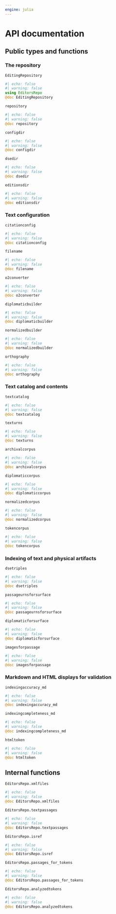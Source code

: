 ```yaml
---
engine: julia
---
```


# API documentation


## Public types and functions

### The repository

`EditingRepository` 

:::{.callout-note appearance="minimal"}
```julia
#| echo: false
#| warning: false
using EditorsRepo
@doc EditingRepository
```
:::


`repository` 

:::{.callout-note appearance="minimal"}
```julia
#| echo: false
#| warning: false
@doc repository
```
:::

`configdir`


:::{.callout-note appearance="minimal"}
```julia
#| echo: false
#| warning: false
@doc configdir
```
:::

`dsedir`


:::{.callout-note appearance="minimal"}
```julia
#| echo: false
#| warning: false
@doc dsedir
```
:::

`editionsdir`

:::{.callout-note appearance="minimal"}
```julia
#| echo: false
#| warning: false
@doc editionsdir
```
:::






### Text configuration

`citationconfig`


:::{.callout-note appearance="minimal"}
```julia
#| echo: false
#| warning: false
@doc citationconfig
```
:::

`filename`


:::{.callout-note appearance="minimal"}
```julia
#| echo: false
#| warning: false
@doc filename
```
:::


`o2converter`


:::{.callout-note appearance="minimal"}
```julia
#| echo: false
#| warning: false
@doc o2converter
```
:::

`diplomaticbuilder`


:::{.callout-note appearance="minimal"}
```julia
#| echo: false
#| warning: false
@doc diplomaticbuilder
```
:::

`normalizedbuilder`


:::{.callout-note appearance="minimal"}
```julia
#| echo: false
#| warning: false
@doc normalizedbuilder
```
:::

`orthography`
 

:::{.callout-note appearance="minimal"}
```julia
#| echo: false
#| warning: false
@doc orthography
```
:::

### Text catalog and contents

`textcatalog`


:::{.callout-note appearance="minimal"}
```julia
#| echo: false
#| warning: false
@doc textcatalog
```
:::


`texturns`


:::{.callout-note appearance="minimal"}
```julia
#| echo: false
#| warning: false
@doc texturns
```
:::

`archivalcorpus`


:::{.callout-note appearance="minimal"}
```julia
#| echo: false
#| warning: false
@doc archivalcorpus
```
:::

`diplomaticcorpus`


:::{.callout-note appearance="minimal"}
```julia
#| echo: false
#| warning: false
@doc diplomaticcorpus
```
:::

`normalizedcorpus`


:::{.callout-note appearance="minimal"}
```julia
#| echo: false
#| warning: false
@doc normalizedcorpus
```
:::


`tokencorpus`


:::{.callout-note appearance="minimal"}
```julia
#| echo: false
#| warning: false
@doc tokencorpus
```
:::


### Indexing of text and physical artifacts


`dsetriples`


:::{.callout-note appearance="minimal"}
```julia
#| echo: false
#| warning: false
@doc dsetriples
```
:::

`passageurnsforsurface`


:::{.callout-note appearance="minimal"}
```julia
#| echo: false
#| warning: false
@doc passageurnsforsurface
```
:::

`diplomaticforsurface`


:::{.callout-note appearance="minimal"}
```julia
#| echo: false
#| warning: false
@doc diplomaticforsurface
```
:::

`imagesforpassage`


:::{.callout-note appearance="minimal"}
```julia
#| echo: false
#| warning: false
@doc imagesforpassage
```
:::


### Markdown and HTML displays for validation



`indexingaccuracy_md`


:::{.callout-note appearance="minimal"}
```julia
#| echo: false
#| warning: false
@doc indexingaccuracy_md
```
:::


`indexingcompleteness_md`


:::{.callout-note appearance="minimal"}
```julia
#| echo: false
#| warning: false
@doc indexingcompleteness_md
```
:::






`htmltoken`

:::{.callout-note appearance="minimal"}
```julia
#| echo: false
#| warning: false
@doc htmltoken
```
:::



## Internal functions

`EditorsRepo.xmlfiles`


:::{.callout-note appearance="minimal"}
```julia
#| echo: false
#| warning: false
@doc EditorsRepo.xmlfiles
```
:::

`EditorsRepo.textpassages`


:::{.callout-note appearance="minimal"}
```julia
#| echo: false
#| warning: false
@doc EditorsRepo.textpassages
```
:::

`EditorsRepo.isref`


:::{.callout-note appearance="minimal"}
```julia
#| echo: false
#| warning: false
@doc EditorsRepo.isref
```
:::

`EditorsRepo.passages_for_tokens`


:::{.callout-note appearance="minimal"}
```julia
#| echo: false
#| warning: false
@doc EditorsRepo.passages_for_tokens
```
:::

`EditorsRepo.analyzedtokens`


:::{.callout-note appearance="minimal"}
```julia
#| echo: false
#| warning: false
@doc EditorsRepo.analyzedtokens
```
:::

